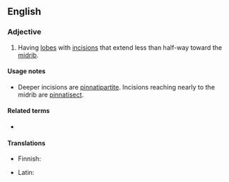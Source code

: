 ==English==

===Adjective===
{{en-adj|-}}

# {{lb|en|botany|of leaves}} Having [[lobe]]s with [[incision]]s that extend less than half-way toward the [[midrib]].

====Usage notes====
* Deeper incisions are [[pinnatipartite]]. Incisions reaching nearly to the midrib are [[pinnatisect]].

====Related terms====
* {{l|en|pinnate}}

====Translations====
{{trans-top|of leaves, having lobes with incisions that extend less than half-way toward the midrib}}
* Finnish: {{t|fi|parihalkoinen}}
{{trans-mid}}
* Latin: {{t|la|pinnatifidus}}
{{trans-bottom}}